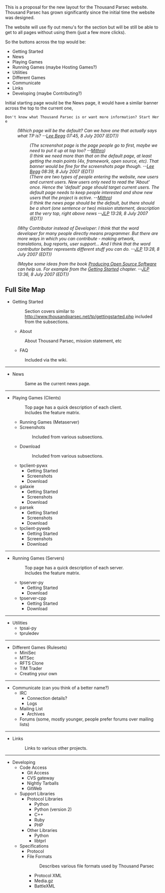 This is a proposal for the new layout for the Thousand Parsec website. Thousand Parsec has grown significantly since the initial time the website was designed.

The website will use fly out menu's for the section but will be still be able to get to all pages without using them (just a few more clicks).

So the buttons across the top would be:
* Getting Started
* News
* Playing Games
* Running Games (maybe Hosting Games?)
* Utilities
* Different Games
* Communicate
* Links
* Developing (maybe Contributing?)

Initial starting page would be the News page, it would have a similar banner across the top to the current one,
 Don't know what Thousand Parsec is or want more information? Start Here

:''(Which page will be the default? Can we have one that actually says what TP is? --[[User:Lee Begg|Lee Begg]] 07:45, 8 July 2007 (EDT))''
::''(The screenshot page is the page people go to first, maybe we need to put it up at top too? --[[User:Mithro|Mithro]])''
::''(I think we need more than that on the default page, at least getting the main points (4x, framework, open source, etc). That banner would be fine for the screenshots page though. --[[User:Lee Begg|Lee Begg]] 08:39, 8 July 2007 (EDT))''
::''(There are two types of people entering the website, new users and current users. New users only need to read the 'About' once. Hence the 'default' page should target current users. The default page needs to keep people interested and show new users that the project is active. --[[User:Mithro|Mithro]])''
::''(I think the news page should be the default, but there should be a short (one sentence or two) mission statement, description at the very top, right above news --[[User:JLP|JLP]] 13:28, 8 July 2007 (EDT))''

:''(Why Contributor instead of Developer: I think that the word developer for many people directly means programmer. But there are more ways in which you can contribute - making artwork, translations, bug reports, user support... And I think that the word contributor better represents different stuff you can do. --[[User:JLP|JLP]] 13:28, 8 July 2007 (EDT))''

:''(Maybe some ideas from the book [http://producingoss.com/en/ Producing Open Source Software] can help us. For example from the [http://producingoss.com/en/getting-started.html Getting Started] chapter. --[[User:JLP|JLP]] 13:36, 8 July 2007 (EDT))''

== Full Site Map ==

* Getting Started
*: Section covers similar to http://www.thousandparsec.net/tp/gettingstarted.php included from the subsections.
** About
*: About Thousand Parsec, mission statement, etc
** FAQ
*: Included via the wiki.
----
* News
*: Same as the current news page.
----
* Playing Games (Clients)
*: Top page has a quick description of each client.
*: Includes the feature matrix.
*:
** Running Games (Metaserver)
** Screenshots
**: Included from various subsections.
** Download 
**: Included from various subsections.
** tpclient-pywx
*** Getting Started
*** Screenshots
*** Download
** galaxie
*** Getting Started
*** Screenshots
*** Download
** parsek
*** Getting Started
*** Screenshots
*** Download
** tpclient-pyweb
*** Getting Started
*** Screenshots
*** Download
----
* Running Games (Servers)
*: Top page has a quick description of each server.
*: Includes the feature matrix.
*:
** tpserver-py
*** Getting Started
*** Download
** tpserver-cpp
*** Getting Started
*** Download
----
* Utilities
** tpsai-py
** tpruledev
----
* Different Games (Rulesets)
** MiniSec
** MTSec
** RFTS Clone
** TIM Trader
** Creating your own
----
* Communicate (can you think of a better name?)
** IRC
*** Connection details?
*** Logs
** Mailing List
*** Archives
** Forums (some, mostly younger, people prefer forums over mailing lists)
----
* Links
*: Links to various other projects.
----
* Developing
** Code Access
*** Git Access
*** CVS gateway
*** Nightly Tarballs
*** GitWeb
** Support Libraries
*** Protocol Libraries
**** Python
**** Python (version 2)
**** C++
**** Ruby
**** PHP
*** Other Libraries
**** Python
**** libtprl
** Specifications
*** Protocol
*** File Formats
***: Describes various file formats used by Thousand Parsec
**** Protocol XML
**** Media.gz
**** BattleXML
